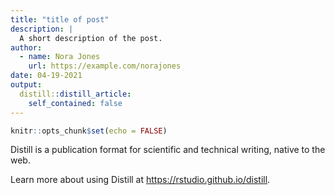 ```yaml
---
title: "title of post"
description: |
  A short description of the post.
author:
  - name: Nora Jones
    url: https://example.com/norajones
date: 04-19-2021
output:
  distill::distill_article:
    self_contained: false
---
```



```r
knitr::opts_chunk$set(echo = FALSE)
```

Distill is a publication format for scientific and technical writing, native to the web.

Learn more about using Distill at <https://rstudio.github.io/distill>.


